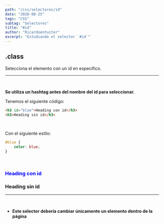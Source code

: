 ```yaml
---
path: "/css/selectores/id"
date: "2020-08-25"
tags: "CSS"
subtag: "Selectores"
title: "#id"
author: "Ricardoentuiter"
excerpt: "Estudiando el selector `#id`"
---
```


## .class
Selecciona el elemento con un id en específico.

---
<br/>

**Se utiliza un hashtag antes del nombre del id para seleccionar.**

Tenemos el siguiente código: 
```html
<h3 id="blue">Heading con id</h3>
<h3>Heading sin id</h3>

```
<br/>

Con el siguiente estilo:

```css
#blue {
    color: blue;
}
```
<br/>

<h3 style="color: blue;">Heading con id</h3>
<h3>Heading sin id</h3>

---
<br/>

- **Este selector debería cambiar únicamente un elemento dentro de la página**
